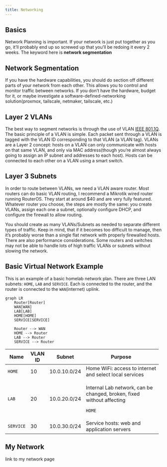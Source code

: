 ```yaml
---
title: Networking
---
```


## Basics

Network Planning is important. If your network is just put together as you go, it'll probably end up so screwed up that you'll be redoing it every 2 weeks. The keyword here is **network segmentation**

## Network Segmentation

If you have the hardware capabilities, you should do section off different parts of your network from each other. This allows you to control and monitor traffic between networks. If you don't have the hardware, budget for it, or maybe investigate a software-defined-networking solution(proxmox, tailscale, netmaker, tailscale, etc.)

## Layer 2 VLANs

The best way to segment networks is through the use of VLAN [IEEE 801.1Q](https://en.wikipedia.org/wiki/IEEE_802.1Q). The basic principle of a VLAN is simple. Each packet sent through a VLAN is tagged with the VLAN ID corresponding to that VLAN (a VLAN tag). VLANs are a Layer 2 concept: hosts on a VLAN can only communicate with hosts on that same VLAN, and only via MAC address(though you're almost always going to assign an IP subnet and addresses to each host). Hosts can be connected to each other on a VLAN using a smart switch.

## Layer 3 Subnets

In order to route between VLANs, we need a VLAN aware router. Most routers can do basic VLAN routing, I recommend a Mikrotik wired router running RouterOS. They start at around \$40 and are very fully featured. Whatever router you choose, the steps are mostly the same: you create VLANs, assign each one a subnet, optionally configure DHCP, and configure the firewall to allow routing. 

You should create as many VLANs/Subnets as needed to separate different types of traffic. Keep in mind, that if it becomes too difficult to manage, then it's probably worse than a single flat network with properly firewalled hosts. There are also performance considerations. Some routers and switches may not be able to handle lots of high traffic VLANs or subnets without slowing the network. 

## Basic Virtual Network Example

This is an example of a basic homelab network plan. There are three LAN subnets: `HOME`, `LAB` and `SERVICE`. Each is connected to the router, and the router is connected to the `WAN`(internet) uplink.

```mermaid

graph LR
    Router[Router]
    WAN[WAN]
    LAB[LAB]
    HOME[HOME]
    SERVICE[SERVICE]

    Router --> WAN
    HOME --> Router
    LAB --> Router
    SERVICE --> Router
```

+-----------+---------+--------------+------------------------------------------------------------------------+
| Name      | VLAN ID | Subnet       | Purpose                                                                |
+===========+=========+==============+========================================================================+
| `HOME`    | 10      | 10.0.10.0/24 | Home WiFi: access to internet and select local services                |
+-----------+---------+--------------+------------------------------------------------------------------------+
| `LAB`     | 20      | 10.0.20.0/24 | Internal Lab network, can be changed, broken, fixed without affecting  |
|           |         |              |                                                                        |
|           |         |              | `HOME`                                                                 |
+-----------+---------+--------------+------------------------------------------------------------------------+
| `SERVICE` | 30      | 10.0.30.0/24 | Service hosts: web and application servers                             |
+-----------+---------+--------------+------------------------------------------------------------------------+

## My Network
link to my network page